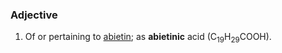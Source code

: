 ===Adjective===
#Of or pertaining to [[abietin]]; as '''abietinic''' acid (C<sub>19</sub>H<sub>29</sub>COOH).